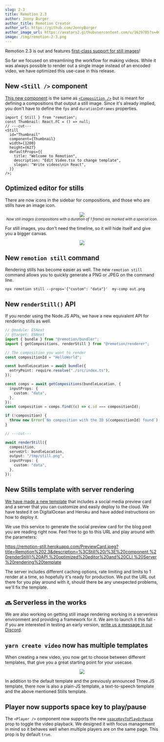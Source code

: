 ```yaml
---
slug: 2-3
title: Remotion 2.3
author: Jonny Burger
author_title: Remotion Creator
author_url: https://github.com/JonnyBurger
author_image_url: https://avatars2.githubusercontent.com/u/1629785?s=460&u=12eb94da6070d00fc924761ce06e3a428d01b7e9&v=4
image: /img/remotion-2-3.png
---
```


Remotion 2.3 is out and features [first-class support for still images](/docs/stills)!

So far we focused on streamlining the workflow for making videos. While it was always possible to render out a single image instead of an encoded video, we have optimized this use-case in this release.

## New `<Still />` component

[This new component](/docs/still) is the same as [`<Composition />`](/docs/composition) but is meant for defining a compositions that output a still image. Since it's already implied, you don't have to define the `fps` and `durationInFrames` properties.

```tsx twoslash
import { Still } from "remotion";
const Thumbnail: React.FC = () => null;
// ---cut---
<Still
  id="Thumbnail"
  component={Thumbnail}
  width={1200}
  height={627}
  defaultProps={{
    title: "Welcome to Remotion",
    description: "Edit Video.tsx to change template",
    slogan: "Write videos\nin React",
  }}
/>;
```

## Optimized editor for stills

There are now icons in the sidebar for compositions, and those who are stills have an image icon.

<p align="center">
  <img style={{maxWidth: 300}} src="/img/still-thumbnail.png"/> <br/>
  <em><sub>Now still images (compositions with a duration of 1 frame) are marked with a special icon.</sub></em>
</p>

For still images, you don't need the timeline, so it will hide itself and give you a bigger canvas.

<p align="center">
  <img style={{maxWidth: 600}} src="/img/notimeline.png"/> <br/>
</p>

## New `remotion still` command

Rendering stills has become easier as well. The new `remotion still` command allows you to quickly generate a PNG or JPEG on the command line.

```
npx remotion still --props='{"custom": "data"}'  my-comp out.png
```

## New `renderStill()` API

If you render using the Node.JS APIs, we have a new equivalent API for rendering stills as well.

```ts twoslash
// @module: ESNext
// @target: ESNext
import { bundle } from "@remotion/bundler";
import { getCompositions, renderStill } from "@remotion/renderer";

// The composition you want to render
const compositionId = "HelloWorld";

const bundleLocation = await bundle({
  entryPoint: require.resolve("./src/index.ts"),
});

const comps = await getCompositions(bundleLocation, {
  inputProps: {
    custom: "data",
  },
});
const composition = comps.find((c) => c.id === compositionId);

if (!composition) {
  throw new Error(`No composition with the ID ${compositionId} found`);
}

// ---cut---

await renderStill({
  composition,
  serveUrl: bundleLocation,
  output: "/tmp/still.png",
  inputProps: {
    custom: "data",
  },
});
```

## New Stills template with server rendering

[We have made a new template](https://github.com/remotion-dev/template-still) that includes a social media preview card and a server that you can customize and easily deploy to the cloud. We have tested it on DigitalOcean and Heroku and have added instructions on how to deploy it.

We use this service to generate the social preview card for the blog post you are reading right now. Feel free to go to this URL and play around with the parameters:

https://remotion-still.herokuapp.com/PreviewCard.jpeg?title=Remotion%202.3&description=%3CStill%20/%3E%20component,%20renderStill()%20API,%20optimized%20editor%20and%20CLI,%20Server%20rendering%20template

The server includes different caching options, rate limiting and limits to 1 render at a time, so hopefully it's ready for production. We put the URL out there for you play around with it, should there be any unexpected problems, we'll fix the template.

## 🔜 Serverless in the works

We are also working on getting still image rendering working in a serverless environment and providing a framework for it. We aim to launch it this fall - if you are interested in testing an early version, [write us a message in our Discord](https://remotion.dev/discord).

## `yarn create video` now has multiple templates

When creating a new video, you now get to choose between different templates, that give you a great starting point for your usecase.

<p align="center">
  <img style={{maxWidth: 600}} src="/img/yarncreatetemplate.png"/> <br/>
</p>

In addition to the default template and the previously announced Three.JS template, there now is also a plain-JS template, a text-to-speech template and the above mentioned Stills template.

## Player now supports space key to play/pause

The `<Player />` component now supports the new [`spaceKeyToPlayOrPause`](https://www.remotion.dev/docs/player/#spacekeytoplayorpause) prop to toggle the video playback. We designed it with focus management in mind so it behaves well when multiple players are on the same page. This prop is by default `true`.
